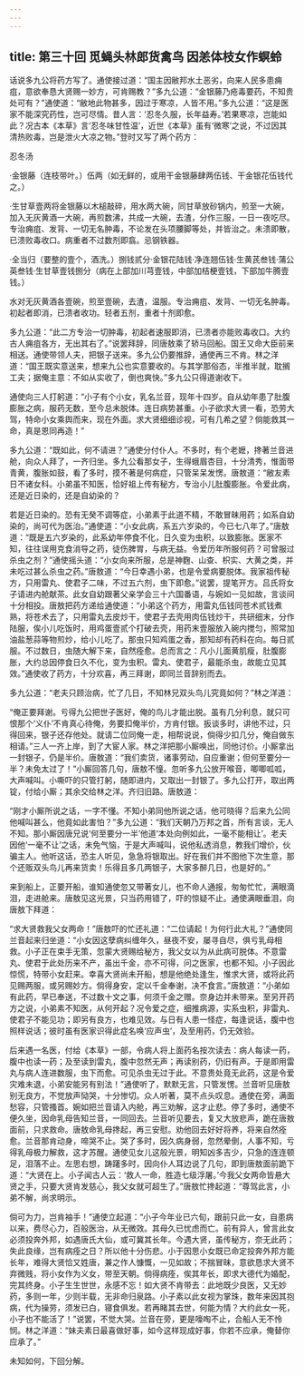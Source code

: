 ```yaml
---
---
---
```

title: 第三十回 觅蝇头林郎货禽鸟 因恙体枝女作螟蛉
---



话说多九公将药方写了。通使接过道：“国主因敝邦水土恶劣，向来人民多患痈疽，意欲奉恳大贤赐一妙方，可肯赐教？”多九公道：“金银藤乃疮毒要药，不知贵处可有？”通使道：“敝地此物甚多，因过于寒凉，人皆不用。”多九公道：“这是医家不能深究药性，岂可尽情。昔人言：‘忍冬久服，长年益寿。’若果寒凉，岂能如此？况古本《本草》言‘忍冬味甘性温’，近世《本草》虽有‘微寒’之说，不过因其清热败毒，岂是泄火大凉之物。”登时又写了两个药方：

忍冬汤

·金银藤（连枝带叶。）伍两（如无鲜的，或用干金银藤肆两伍钱、干金银花伍钱代之。）

·生甘草壹两将金银藤以木槌敲碎，用水两大碗，同甘草放砂锅内，煎至一大碗，加入无灰黄酒一大碗，再煎数沸，共成一大碗，去渣，分作三服，一日一夜吃尽。专治痈疽、发背、一切无名肿毒，不论发在头项腰脚等处，并皆治之。未溃即散，已溃败毒收口。病重者不过数剂即翕。忌钢铁器。

·全当归（要整的壹个，酒洗。）捌钱贰分·金银花陆钱·净连翘伍钱·生黄芪叁钱·蒲公英叁钱·生甘草壹钱捌分（病在上部加川芎壹钱，中部加桔梗壹钱，下部加牛腾壹钱。）

水对无灰黄酒各壹碗，煎至壹碗，去渣，温服。专治痈疽、发背、一切无名肿毒。初起者即消，已溃者收功。轻者五剂，重者十剂即愈。

多九公道：“此二方专治一切肿毒，初起者速服即消，已溃者亦能败毒收口。大约古人痈疽各方，无出其右了。”说罢拜辞，同唐敖乘了轿马回船。国王又命大臣前来相送。通使带领人夫，把银子送来。多九公仍要推辞，通使再三不肯。林之洋道：“国王既实意送来，想来九公也实意要收的。与其学那俗态，半推半就，耽搁工夫；据俺主意：不如从实收了，倒也爽快。”多九公只得道谢收下。

通使向三人打躬道：“小子有个小女，乳名兰音，现年十四岁。自从幼年患了肚腹膨胀之病，服药无数，至今总未脱体。连日病势甚重。小子欲求大贤一看，恐劳大驾，特命小女乘舆而来，现在外面。求大贤细细诊视，可有几希之望？倘能救其一命，真是恩同再造！”

多九公道：“既如此，何不请进？”通使分付仆人。不多时，有个老嬷，搀著兰音进舱，向众人拜了，一齐归坐。多九公看那女子，生得蛾眉杏目，十分清秀，惟面带青黄，腹胀如鼓，看了多时，摸不著是何病症，只管呆呆发愣。唐敖道：“敝友素日不诸女科。小弟虽不知医，恰好祖上传有秘方，专治小儿肚腹膨胀。令爱此病，还是近日染的，还是自幼染的？

若是近日染的。恐有无癸不调等症，小弟素于此道不精，不敢冒昧用药；如系自幼染的，尚可代为医治。”通使道：“小女此病，系五六岁染的，今已七八年了。”唐敖道：“既是五六岁染的，此系幼年停食不化，日久变为虫积，以致膨胀。医家不知，往往误用克食消导之药，徒伤脾胃，与病无益。令爱历年所服何药？可曾服过杀虫之剂？”通使摇头道：“小女向来所服，总是神麴、山查、枳实、大黄之类，并未吃过甚么杀虫之药。”唐敖道：“今日幸遇小弟，也是令爱病要脱体。我家祖传秘方，只用雷丸、使君子二味，不过五六剂，虫下即愈。”说罢，提笔开方。吕氏将女子请进内舱献茶。此女自幼跟著父亲学会三十六国番语，与婉如一见如故，言谈间十分相投。唐敖把药方递给通使道：“小弟这个药方，用雷丸伍钱同苍术贰钱煮熟，将苍术去了，只用雷丸去皮炒干，使君子去壳用肉伍钱炒干，共研细末，分作陆服，俟小儿吃饭时，用鸡蛋壹贰个打破去壳，用药末壹服放入碗内搅匀，照常加油盐葱蒜等物煎炒，给小儿吃了。那虫只知鸡蛋之香，那知却有药料在向。每日贰服。不过数日，虫随大解下来，自然痊愈。总而言之：凡小儿面黄肌瘦，肚腹膨胀，大约总因停食日久不化，变为虫积。雷丸、使君子，最能杀虫，故能立见其效。”通使收了药方，十分欢喜，再三拜谢，即同兰音辞别而去。

多九公道：“老夫只顾治病，忙了几日，不知林兄双头鸟儿究竟如何？”林之洋道：

“俺正要拜谢。亏得九公把世子医好，俺的鸟儿才能出脱。虽有几分利息，就只可恨那个‘义仆’不肯真心待俺，务要扣俺半价，方肯付银。扳谈多时，讲他不过，只得回来，银子还存他处。就请二位同俺一走，相帮说说，倘得少扣几分，俺自做东相请。”三人一齐上岸，到了大宦人家。林之洋把那小厮唤出，同他讨价。小厮拿出一封银子，仍是半价。唐敖道：“我们卖货，诸事劳动，自应重谢；但何至要分一半？未免太过了！”小厮回答几句，唐敖不憧。忽听多九公放开喉音，唧唧呱呱，大声喊叫。小嘶吓的只管打躬，随即进内，又取出一封银了。多九公打开，取出两锭，付给小厮；其余交给林之洋。齐归旧路。唐敖道：

“刚才小厮所说之话，一字不懂。不知小弟同他所说之话，他可晓得？后来九公同他喊叫甚么，他竟如此害怕？”多九公道：“我们天朝乃万邦之首，所有言谈，无人不知。那小厮因唐兄说‘何至要分一半’他道‘本处向例如此，一毫不能相让’。老夫因他‘一毫不让’之话，未免气恼，于是大声喊叫，说他私透消息，教我们增价，伙骗主人。他听这话，恐主人听见，急急将银取出。好在我们并不图他下次生意，那个还贩双头鸟儿再来货卖！乐得且多几两银子，大家多醉几日，也是好的。”

来到船上，正要开船，谁知通使忽又带著女儿，也不命人通报，匆匆忙忙，满眼滴泪，走进舱来。唐敖见这光景，只当药用错了，吓的惊疑不止。通使满眼垂泪，向唐敖下拜道：

“求大贤救我父女两命！”唐敖吓的忙还礼道：“二位请起！为何行此大礼？”通使同兰音起来归坐道：“小女因这孽病纠缠年久，昼夜不安，屡寻自尽，俱亏乳母相救。小子正在束手无策，忽蒙大贤赐给秘方，我父女以为从此病可脱体。不意雷丸、使君于此处历来不产，虽出千金，亦不可得，问之医家，也都不知。小子因此惊慌，特带小女赶来。幸喜大贤尚未开船，想是他绝处逢生，惟求大贤，或将此药见赐两服，或另赐妙方。倘得身安，定以千金奉谢，决不食言。”唐敖道：“小弟如有此药，早已奉送，不过数十文之事，何须千金之赠。奈身边并未带来。至另开药方之说，小弟素不知医，从何开起？况令爱之症，细推病源，实系虫积，非雷丸、使君子不能见功；即另有良方，也难见效。与日有人患一怪症，每逢说话，腹中也照样说话；彼时虽有医家识得此症名唤‘应声虫’，及至用药，仍无效验。

后来遇一名医，付给《本草》一部，令病人将上面药名按次读去：病人每读一药，腹中也读一药；及至读到雷丸，腹中忽然无声；再读别药，仍旧有声。于是即用雷丸与病人连进数服，虫下而愈。可见杀虫无过于此。不意贵处竟无此药，这是令爱灾难未退，小弟安能另有别法！”通使听了，默默无言，只管发愣。兰音听见唐敖别无良方，不觉放声恸哭，十分惨切。众人听著，莫不点头叹息。通使在旁，满面愁容，只管搔首。婉如把兰音请入内舱，再三劝解，这才止悲。停了多时，通使不便久坐，因命乳母告知兰音，一同回去。兰音听见要去，复又大放悲声，跪在唐敖面前，只求救命。唐敖命乳母搀起，再三安慰。劝他回去好好将养，将来自然痊愈。兰音那肯动身，啼哭不止。哭了多时，因久病身弱，忽然晕倒，人事不知，亏得乳母极力解救，这才苏醒。通使见女儿这般光景，明知凶多吉少，只急的连连顿足，泪落不止。左思右想，踌躇多时，因向仆人耳边说了几句，即到唐敖面前跪下道：“大贤在上。小子闻古人云：‘救人一命，胜造七级浮屠。’今我父女两命皆悬大贤之手，只要大贤肯发慈心，我父女就可超生了。”唐敖忙搀起道：“尊驾此言，小弟不解，尚求明示。

倘可为力，岂肯袖手！”通使立起道：“小子今年业已六旬，跟前只此一女，自患病以来，费尽心力，百般医治，从无微效。其母久已忧虑而亡。前有异人，曾言此女必须投奔外邦，如遇唐氏大仙，或可冀其长年。今遇大贤，虽传秘方，奈无此药；失此良缘，岂有病痊之日？所以他十分伤悲。小于因思小女既已命定投奔外邦方能长年，难得大贤恰又姓唐，兼之作人慷慨，一见如故；不揣冒昧，意欲恳求大贤不弃微贱，将小女作为义女，带至天朝。倘得病痊，俟其年长，即求大德代为婚配，完其终身。小子生生世世，永感不忘！如大贤不肯带去：此地既少良医，又无妙药，多则一年，少则半载，无非命归泉路。小子素以此女视为掌珠，数年来因其抱病，代为操劳，须发已白，寝食俱发。若再睹其去世，何能为情？大约此女一死，小子也不能活了！”说罢，不觉大哭。兰音在旁，更是嚎啕不止，合船人无不怜悯。林之洋道：“妹夫素日最喜做好事，如今这样现成好事，你若不应承，俺替你应承了。”

未知如何，下回分解。